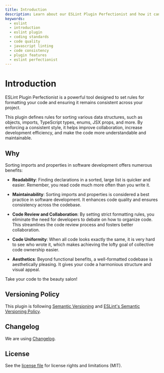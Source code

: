```yaml
---
title: Introduction
description: Learn about our ESLint Plugin Perfectionist and how it can help you maintain a consistent and high-quality codebase. Discover the features and benefits of using our tool to enhance your coding standards
keywords:
  - eslint
  - introduction
  - eslint plugin
  - coding standards
  - code quality
  - javascript linting
  - code consistency
  - plugin features
  - eslint perfectionist
---
```


# Introduction

ESLint Plugin Perfectionist is a powerful tool designed to set rules for formatting your code and ensuring it remains consistent across your project.

This plugin defines rules for sorting various data structures, such as objects, imports, TypeScript types, enums, JSX props, and more. By enforcing a consistent style, it helps improve collaboration, increase development efficiency, and make the code more understandable and maintainable.

## Why

Sorting imports and properties in software development offers numerous benefits:

- **Readability**: Finding declarations in a sorted, large list is quicker and easier. Remember, you read code much more often than you write it.

- **Maintainability**: Sorting imports and properties is considered a best practice in software development. It enhances code quality and ensures consistency across the codebase.

- **Code Review and Collaboration**: By setting strict formatting rules, you eliminate the need for developers to debate on how to organize code. This streamlines the code review process and fosters better collaboration.

- **Code Uniformity**: When all code looks exactly the same, it is very hard to see who wrote it, which makes achieving the lofty goal of collective code ownership easier.

- **Aesthetics**: Beyond functional benefits, a well-formatted codebase is aesthetically pleasing. It gives your code a harmonious structure and visual appeal.

Take your code to the beauty salon!

## Versioning Policy

This plugin is following [Semantic Versioning](https://semver.org/) and [ESLint's Semantic Versioning Policy](https://github.com/eslint/eslint#semantic-versioning-policy).

## Changelog

We are using [Changelog](https://github.com/azat-io/eslint-plugin-perfectionist/blob/main/changelog.md).

## License

See the [license file](https://github.com/azat-io/eslint-plugin-perfectionist/blob/main/license) for license rights and limitations (MIT).
